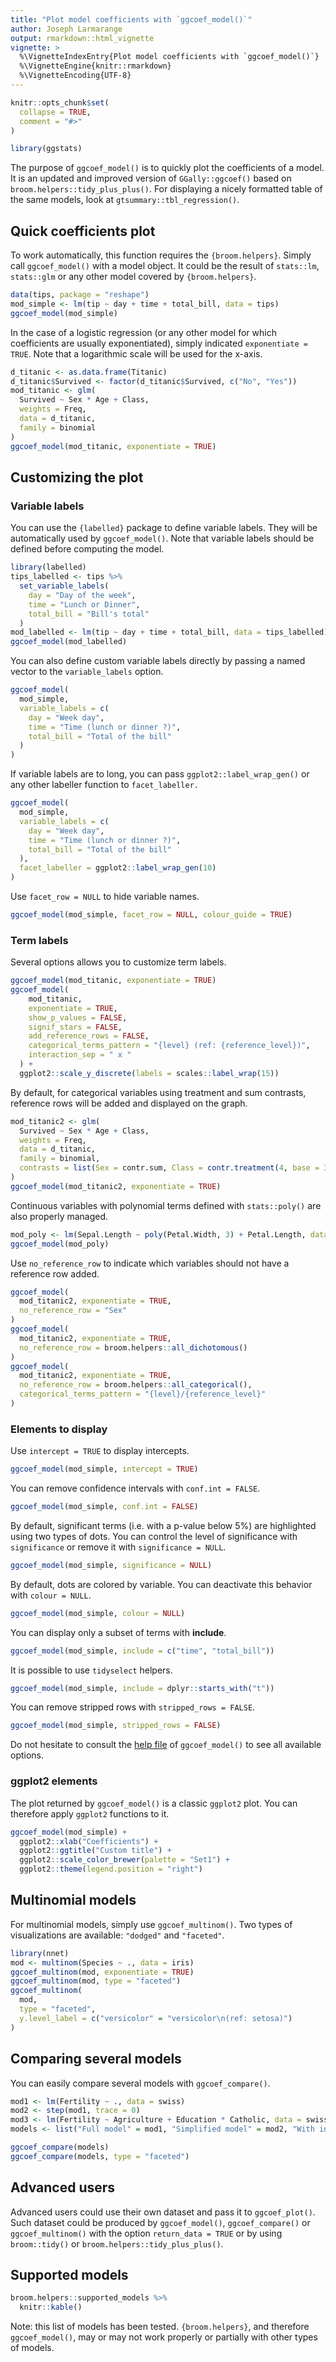 ```yaml
---
title: "Plot model coefficients with `ggcoef_model()`"
author: Joseph Larmarange
output: rmarkdown::html_vignette
vignette: >
  %\VignetteIndexEntry{Plot model coefficients with `ggcoef_model()`}
  %\VignetteEngine{knitr::rmarkdown}
  %\VignetteEncoding{UTF-8}
---
```


```r
knitr::opts_chunk$set(
  collapse = TRUE,
  comment = "#>"
)
```

```r
library(ggstats)
```

The purpose of `ggcoef_model()` is to quickly plot the coefficients of a model. It is an updated and improved version of `GGally::ggcoef()` based on `broom.helpers::tidy_plus_plus()`. For displaying a nicely formatted table of the same models, look at `gtsummary::tbl_regression()`.

## Quick coefficients plot

To work automatically, this function requires the `{broom.helpers}`. Simply call `ggcoef_model()` with a model object. It could be the result of `stats::lm`, `stats::glm` or any other model covered by `{broom.helpers}`.


```r
data(tips, package = "reshape")
mod_simple <- lm(tip ~ day + time + total_bill, data = tips)
ggcoef_model(mod_simple)
```

In the case of a logistic regression (or any other model for which coefficients are usually exponentiated), simply indicated `exponentiate = TRUE`. Note that a logarithmic scale will be used for the x-axis.

```r
d_titanic <- as.data.frame(Titanic)
d_titanic$Survived <- factor(d_titanic$Survived, c("No", "Yes"))
mod_titanic <- glm(
  Survived ~ Sex * Age + Class,
  weights = Freq,
  data = d_titanic,
  family = binomial
)
ggcoef_model(mod_titanic, exponentiate = TRUE)
```

## Customizing the plot

### Variable labels

You can use the `{labelled}` package to define variable labels. They will be automatically used by `ggcoef_model()`. Note that variable labels should be defined before computing the model.

```r
library(labelled)
tips_labelled <- tips %>%
  set_variable_labels(
    day = "Day of the week",
    time = "Lunch or Dinner",
    total_bill = "Bill's total"
  )
mod_labelled <- lm(tip ~ day + time + total_bill, data = tips_labelled)
ggcoef_model(mod_labelled)
```

You can also define custom variable labels directly by passing a named vector to the `variable_labels` option.

```r
ggcoef_model(
  mod_simple,
  variable_labels = c(
    day = "Week day",
    time = "Time (lunch or dinner ?)",
    total_bill = "Total of the bill"
  )
)
```

If variable labels are to long, you can pass `ggplot2::label_wrap_gen()` or any other labeller function to `facet_labeller.`

```r
ggcoef_model(
  mod_simple,
  variable_labels = c(
    day = "Week day",
    time = "Time (lunch or dinner ?)",
    total_bill = "Total of the bill"
  ),
  facet_labeller = ggplot2::label_wrap_gen(10)
)
```

Use `facet_row = NULL` to hide variable names.

```r
ggcoef_model(mod_simple, facet_row = NULL, colour_guide = TRUE)
```

### Term labels

Several options allows you to customize term labels.

```r
ggcoef_model(mod_titanic, exponentiate = TRUE)
ggcoef_model(
    mod_titanic,
    exponentiate = TRUE,
    show_p_values = FALSE,
    signif_stars = FALSE,
    add_reference_rows = FALSE,
    categorical_terms_pattern = "{level} (ref: {reference_level})",
    interaction_sep = " x "
  ) +
  ggplot2::scale_y_discrete(labels = scales::label_wrap(15))
```

By default, for categorical variables using treatment and sum contrasts, reference rows will be added and displayed on the graph.

```r
mod_titanic2 <- glm(
  Survived ~ Sex * Age + Class,
  weights = Freq,
  data = d_titanic,
  family = binomial,
  contrasts = list(Sex = contr.sum, Class = contr.treatment(4, base = 3))
)
ggcoef_model(mod_titanic2, exponentiate = TRUE)
```

Continuous variables with polynomial terms defined with `stats::poly()` are also properly managed.

```r
mod_poly <- lm(Sepal.Length ~ poly(Petal.Width, 3) + Petal.Length, data = iris)
ggcoef_model(mod_poly)
```


Use `no_reference_row` to indicate which variables should not have a reference row added.

```r
ggcoef_model(
  mod_titanic2, exponentiate = TRUE,
  no_reference_row = "Sex"
)
ggcoef_model(
  mod_titanic2, exponentiate = TRUE,
  no_reference_row = broom.helpers::all_dichotomous()
)
ggcoef_model(
  mod_titanic2, exponentiate = TRUE,
  no_reference_row = broom.helpers::all_categorical(),
  categorical_terms_pattern = "{level}/{reference_level}"
)
```

### Elements to display

Use `intercept = TRUE` to display intercepts.

```r
ggcoef_model(mod_simple, intercept = TRUE)
```

You can remove confidence intervals with `conf.int = FALSE`.

```r
ggcoef_model(mod_simple, conf.int = FALSE)
```

By default, significant terms (i.e. with a p-value below 5%) are highlighted using two types of dots. You can control the level of significance with `significance` or remove it with `significance = NULL`.

```r
ggcoef_model(mod_simple, significance = NULL)
```

By default, dots are colored by variable. You can deactivate this behavior with `colour = NULL`.

```r
ggcoef_model(mod_simple, colour = NULL)
```

You can display only a subset of terms with **include**.

```r
ggcoef_model(mod_simple, include = c("time", "total_bill"))
```

It is possible to use `tidyselect` helpers.

```r
ggcoef_model(mod_simple, include = dplyr::starts_with("t"))
```

You can remove stripped rows with `stripped_rows = FALSE`.

```r
ggcoef_model(mod_simple, stripped_rows = FALSE)
```

Do not hesitate to consult the [help file](http://ggobi.github.io/ggally/reference/ggcoef_model.html) of `ggcoef_model()` to see all available options.

### ggplot2 elements

The plot returned by `ggcoef_model()` is a classic `ggplot2` plot. You can therefore apply `ggplot2` functions to it.

```r
ggcoef_model(mod_simple) +
  ggplot2::xlab("Coefficients") +
  ggplot2::ggtitle("Custom title") +
  ggplot2::scale_color_brewer(palette = "Set1") +
  ggplot2::theme(legend.position = "right")
```



## Multinomial models

For multinomial models, simply use `ggcoef_multinom()`. Two types of visualizations are available: `"dodged"` and `"faceted"`.

```r
library(nnet)
mod <- multinom(Species ~ ., data = iris)
ggcoef_multinom(mod, exponentiate = TRUE)
ggcoef_multinom(mod, type = "faceted")
ggcoef_multinom(
  mod,
  type = "faceted",
  y.level_label = c("versicolor" = "versicolor\n(ref: setosa)")
)
```


## Comparing several models

You can easily compare several models with `ggcoef_compare()`.

```r
mod1 <- lm(Fertility ~ ., data = swiss)
mod2 <- step(mod1, trace = 0)
mod3 <- lm(Fertility ~ Agriculture + Education * Catholic, data = swiss)
models <- list("Full model" = mod1, "Simplified model" = mod2, "With interaction" = mod3)

ggcoef_compare(models)
ggcoef_compare(models, type = "faceted")
```


## Advanced users

Advanced users could use their own dataset and pass it to `ggcoef_plot()`. Such dataset could be produced by `ggcoef_model()`, `ggcoef_compare()` or `ggcoef_multinom()` with the option `return_data = TRUE` or by using `broom::tidy()` or `broom.helpers::tidy_plus_plus()`.

## Supported models

```r
broom.helpers::supported_models %>%
  knitr::kable()
```

Note: this list of models has been tested. `{broom.helpers}`, and therefore `ggcoef_model()`, may or may not work properly or partially with other 
types of models. 

